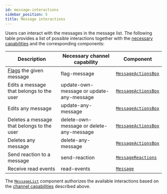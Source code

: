 ```yaml
---
id: message-interactions
sidebar_position: 5
title: Message interactions
---
```


Users can interact with the messages in the message list. The following table provides a list of possible interactions together with the [necessary capabilities](https://getstream.io/chat/docs/javascript/channel_capabilities/?language=javascript) and the corresponding components:

| Description                                                                                          | Necessary channel capability             | Component                                                 |
| ---------------------------------------------------------------------------------------------------- | ---------------------------------------- | --------------------------------------------------------- |
| [Flags](https://getstream.io/chat/docs/javascript/moderation/?language=javascript) the given message | flag-message                             | [`MessageActionsBox`](../components/message-actions.mdx)  |
| Edits a message that belongs to the user                                                             | update-own-message or update-any-message | [`MessageActionsBox`](../components/message-actions.mdx)  |
| Edits any message                                                                                    | update-any-message                       | [`MessageActionsBox`](../components/message-actions.mdx)  |
| Deletes a message that belongs to the user                                                           | delete-own-message or delete-any-message | [`MessageActionsBox`](../components/message-actions.mdx)  |
| Deletes any message                                                                                  | delete-any-message                       | [`MessageActionsBox`](../components/message-actions.mdx)  |
| Send reaction to a message                                                                           | send-reaction                            | [`MessageReactions`](../components/message-reactions.mdx) |
| Receive read events                                                                                  | read-events                              | [`Message`](../components/message.mdx)                    |

The [`MessageList`](../components/message-list.mdx) component authorizes the available interactions based on the [channel capabilities](https://getstream.io/chat/docs/javascript/channel_capabilities/?language=javascript) described above.
